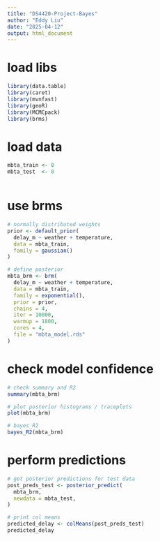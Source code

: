 ---
title: "DS4420-Project-Bayes"
author: "Eddy Liu"
date: "2025-04-12"
output: html_document
---



# load libs
```{r}

library(data.table)
library(caret)
library(mvnfast)
library(geoR)
library(MCMCpack)
library(brms)

```

# load data
```{r}

mbta_train <- 0
mbta_test  <- 0



```

# use brms
```{r}

# normally distributed weights
prior <- default_prior(
  delay_m ~ weather + temperature,
  data = mbta_train,
  family = gaussian()
)

# define posterior
mbta_brm <- brm(
  delay_m ~ weather + temperature,
  data = mbta_train,
  family = exponential(),
  prior = prior,
  chains = 4,
  iter = 10000,
  warmup = 1800,
  cores = 4,
  file = "mbta_model.rds"
)
```

# check model confidence
```{r}
# check summary and R2
summary(mbta_brm)

# plot posterior histograms / traceplots
plot(mbta_brm) 

# bayes_R2
bayes_R2(mbta_brm)
```

# perform predictions
```{r}
# get posterior predictions for test data 
post_preds_test <- posterior_predict(
  mbta_brm,
  newdata = mbta_test,
)

# print col means
predicted_delay <- colMeans(post_preds_test)
predicted_delay
```




